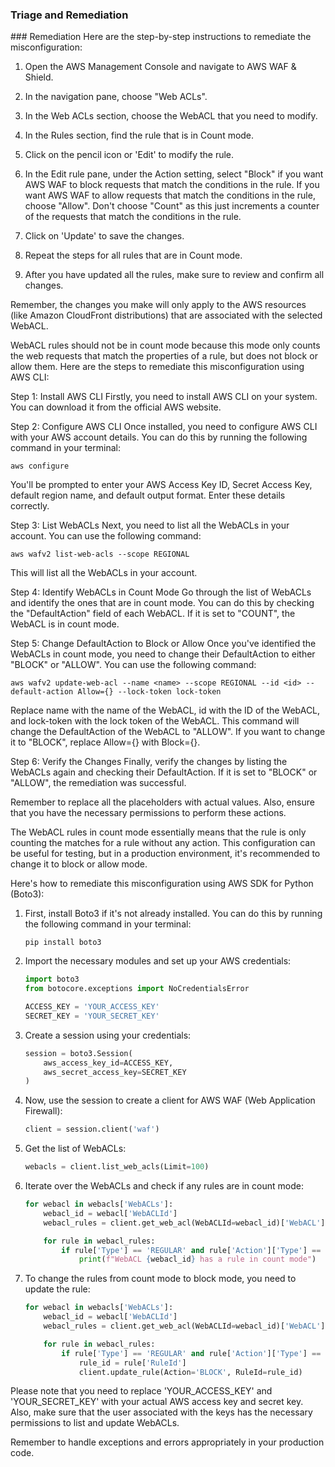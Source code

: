 
### Triage and Remediation
<Tabs>
<Tab title='Remediation'>
### Remediation

<AccordionGroup>
<Accordion title='Using Console' defaultOpen='true'>
Here are the step-by-step instructions to remediate the misconfiguration:

1. Open the AWS Management Console and navigate to AWS WAF & Shield.

2. In the navigation pane, choose "Web ACLs".

3. In the Web ACLs section, choose the WebACL that you need to modify.

4. In the Rules section, find the rule that is in Count mode.

5. Click on the pencil icon or 'Edit' to modify the rule.

6. In the Edit rule pane, under the Action setting, select "Block" if you want AWS WAF to block requests that match the conditions in the rule. If you want AWS WAF to allow requests that match the conditions in the rule, choose "Allow". Don't choose "Count" as this just increments a counter of the requests that match the conditions in the rule.

7. Click on 'Update' to save the changes.

8. Repeat the steps for all rules that are in Count mode.

9. After you have updated all the rules, make sure to review and confirm all changes.

Remember, the changes you make will only apply to the AWS resources (like Amazon CloudFront distributions) that are associated with the selected WebACL.
</Accordion>

<Accordion title='Using CLI'>
WebACL rules should not be in count mode because this mode only counts the web requests that match the properties of a rule, but does not block or allow them. Here are the steps to remediate this misconfiguration using AWS CLI:

Step 1: Install AWS CLI
Firstly, you need to install AWS CLI on your system. You can download it from the official AWS website. 

Step 2: Configure AWS CLI
Once installed, you need to configure AWS CLI with your AWS account details. You can do this by running the following command in your terminal:

```
aws configure
```

You'll be prompted to enter your AWS Access Key ID, Secret Access Key, default region name, and default output format. Enter these details correctly.

Step 3: List WebACLs
Next, you need to list all the WebACLs in your account. You can use the following command:

```
aws wafv2 list-web-acls --scope REGIONAL
```

This will list all the WebACLs in your account.

Step 4: Identify WebACLs in Count Mode
Go through the list of WebACLs and identify the ones that are in count mode. You can do this by checking the "DefaultAction" field of each WebACL. If it is set to "COUNT", the WebACL is in count mode.

Step 5: Change DefaultAction to Block or Allow
Once you've identified the WebACLs in count mode, you need to change their DefaultAction to either "BLOCK" or "ALLOW". You can use the following command:

```
aws wafv2 update-web-acl --name <name> --scope REGIONAL --id <id> --default-action Allow={} --lock-token lock-token
```

Replace name with the name of the WebACL, id with the ID of the WebACL, and lock-token with the lock token of the WebACL. This command will change the DefaultAction of the WebACL to "ALLOW". If you want to change it to "BLOCK", replace Allow={} with Block={}.

Step 6: Verify the Changes
Finally, verify the changes by listing the WebACLs again and checking their DefaultAction. If it is set to "BLOCK" or "ALLOW", the remediation was successful.

Remember to replace all the placeholders with actual values. Also, ensure that you have the necessary permissions to perform these actions.
</Accordion>

<Accordion title='Using Python'>
The WebACL rules in count mode essentially means that the rule is only counting the matches for a rule without any action. This configuration can be useful for testing, but in a production environment, it's recommended to change it to block or allow mode.

Here's how to remediate this misconfiguration using AWS SDK for Python (Boto3):

1. First, install Boto3 if it's not already installed. You can do this by running the following command in your terminal:
   ```
   pip install boto3
   ```

2. Import the necessary modules and set up your AWS credentials:

   ```python
   import boto3
   from botocore.exceptions import NoCredentialsError

   ACCESS_KEY = 'YOUR_ACCESS_KEY'
   SECRET_KEY = 'YOUR_SECRET_KEY'
   ```

3. Create a session using your credentials:

   ```python
   session = boto3.Session(
       aws_access_key_id=ACCESS_KEY,
       aws_secret_access_key=SECRET_KEY
   )
   ```

4. Now, use the session to create a client for AWS WAF (Web Application Firewall):

   ```python
   client = session.client('waf')
   ```

5. Get the list of WebACLs:

   ```python
   webacls = client.list_web_acls(Limit=100)
   ```

6. Iterate over the WebACLs and check if any rules are in count mode:

   ```python
   for webacl in webacls['WebACLs']:
       webacl_id = webacl['WebACLId']
       webacl_rules = client.get_web_acl(WebACLId=webacl_id)['WebACL']['Rules']

       for rule in webacl_rules:
           if rule['Type'] == 'REGULAR' and rule['Action']['Type'] == 'COUNT':
               print(f"WebACL {webacl_id} has a rule in count mode")
   ```

7. To change the rules from count mode to block mode, you need to update the rule:

   ```python
   for webacl in webacls['WebACLs']:
       webacl_id = webacl['WebACLId']
       webacl_rules = client.get_web_acl(WebACLId=webacl_id)['WebACL']['Rules']

       for rule in webacl_rules:
           if rule['Type'] == 'REGULAR' and rule['Action']['Type'] == 'COUNT':
               rule_id = rule['RuleId']
               client.update_rule(Action='BLOCK', RuleId=rule_id)
   ```

Please note that you need to replace 'YOUR_ACCESS_KEY' and 'YOUR_SECRET_KEY' with your actual AWS access key and secret key. Also, make sure that the user associated with the keys has the necessary permissions to list and update WebACLs.

Remember to handle exceptions and errors appropriately in your production code.
</Accordion>

</AccordionGroup>
</Tab>
</Tabs>
